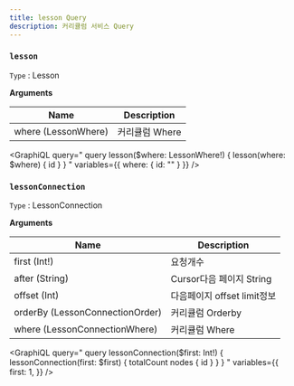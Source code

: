 ```yaml
---
title: lesson Query
description: 커리큘럼 서비스 Query
---
```



### `lesson`
`Type` : <Link to="/type/lesson/#Lesson/">Lesson</Link>

**Arguments**

| Name | Description |
| -------- | -------- | 
| where  (<Link to="/type/lesson/#LessonWhere">LessonWhere</Link>)  | 커리큘럼 Where  | 

<GraphiQL
    query="
        query lesson($where: LessonWhere!) {
            lesson(where: $where) {
                id
            }
        }
    "
    variables={{
        where: {
            id: ""
        }
    }}
/>



### `lessonConnection`
`Type` : <Link to="/type/lesson/#LessonConnection/">LessonConnection</Link>

**Arguments**

| Name | Description |
| -------- | -------- | 
| first (Int!)  | 요청개수   | 
| after (String) | Cursor다음 페이지 String | 
| offset (Int) | 다음페이지 offset limit정보 |
| orderBy (<Link to="/type/lesson/#LessonConnectionOrder">LessonConnectionOrder</Link>)  | 커리큘럼 Orderby  | 
| where  (<Link to="/type/lesson/#LessonConnectionWhere">LessonConnectionWhere</Link>)  | 커리큘럼 Where  | 

<GraphiQL
    query="
        query lessonConnection($first: Int!) {
            lessonConnection(first: $first) {
                totalCount
                nodes {
                    id
                }
            }
        }
    "
    variables={{
        first: 1,
    }}
/>

